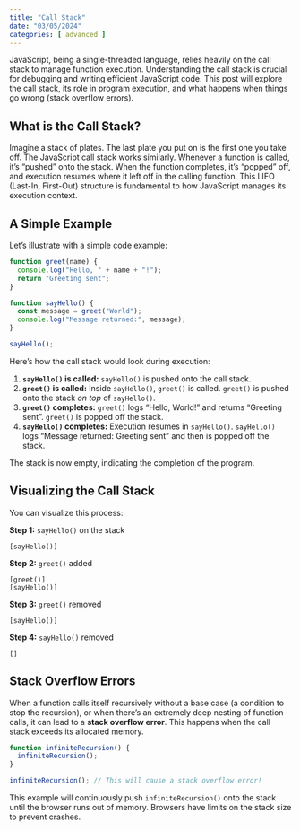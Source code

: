 ```yaml
---
title: "Call Stack"
date: "03/05/2024"
categories: [ advanced ]
---
```


JavaScript, being a single-threaded language, relies heavily on the call stack to manage function execution.  Understanding the call stack is crucial for debugging and writing efficient JavaScript code. This post will explore the call stack, its role in program execution, and what happens when things go wrong (stack overflow errors).

## What is the Call Stack?

Imagine a stack of plates.  The last plate you put on is the first one you take off.  The JavaScript call stack works similarly.  Whenever a function is called, it's "pushed" onto the stack.  When the function completes, it's "popped" off, and execution resumes where it left off in the calling function. This LIFO (Last-In, First-Out) structure is fundamental to how JavaScript manages its execution context.


## A Simple Example

Let's illustrate with a simple code example:

```javascript
function greet(name) {
  console.log("Hello, " + name + "!");
  return "Greeting sent";
}

function sayHello() {
  const message = greet("World");
  console.log("Message returned:", message);
}

sayHello();
```

Here's how the call stack would look during execution:

1. **`sayHello()` is called:** `sayHello()` is pushed onto the call stack.
2. **`greet()` is called:**  Inside `sayHello()`, `greet()` is called.  `greet()` is pushed onto the stack *on top* of `sayHello()`.
3. **`greet()` completes:** `greet()` logs "Hello, World!" and returns "Greeting sent".  `greet()` is popped off the stack.
4. **`sayHello()` completes:** Execution resumes in `sayHello()`.  `sayHello()` logs "Message returned: Greeting sent" and then is popped off the stack.


The stack is now empty, indicating the completion of the program.


## Visualizing the Call Stack

You can visualize this process:

**Step 1:** `sayHello()` on the stack

```
[sayHello()]
```

**Step 2:** `greet()` added

```
[greet()]
[sayHello()]
```

**Step 3:** `greet()` removed

```
[sayHello()]
```

**Step 4:** `sayHello()` removed

```
[]
```


## Stack Overflow Errors

When a function calls itself recursively without a base case (a condition to stop the recursion), or when there's an extremely deep nesting of function calls, it can lead to a **stack overflow error**. This happens when the call stack exceeds its allocated memory.

```javascript
function infiniteRecursion() {
  infiniteRecursion();
}

infiniteRecursion(); // This will cause a stack overflow error!
```

This example will continuously push `infiniteRecursion()` onto the stack until the browser runs out of memory.  Browsers have limits on the stack size to prevent crashes.